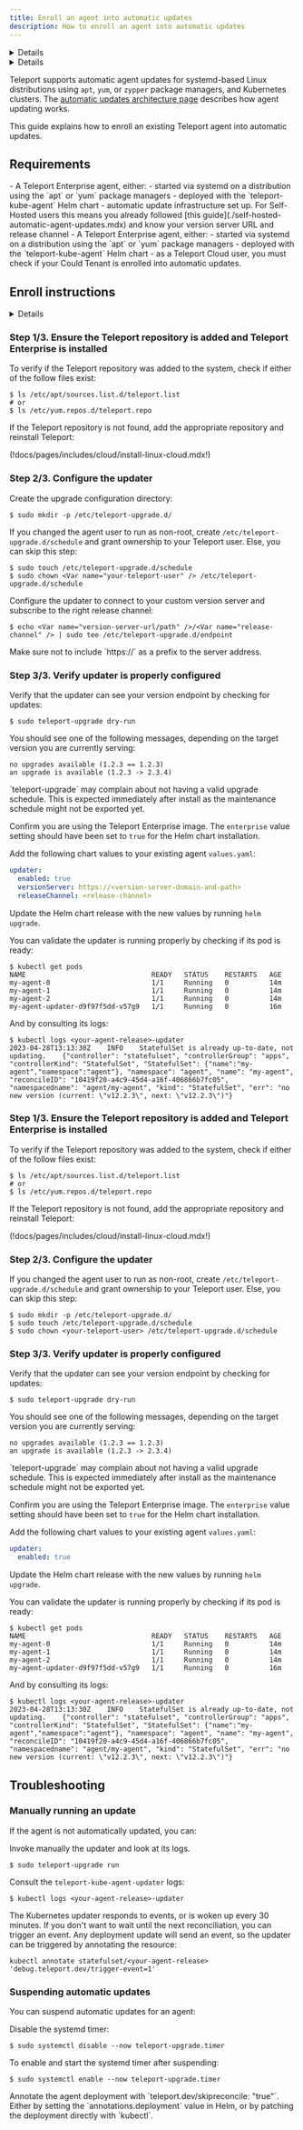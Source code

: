 ```yaml
---
title: Enroll an agent into automatic updates 
description: How to enroll an agent into automatic updates
---
```


<Details
  title="Version warning"
  opened={true}
  scope={["enterprise"]}
  scopeOnly={true}
  min="13.0"
>
  Automatic agent update is available starting from Teleport `13.0`.
</Details>
<Details
  title="Version warning"
  opened={true}
  scope={["cloud"]}
  scopeOnly={true}
  min="13.0"
>
  Automatic agent update is available starting from Teleport `13.0`.
</Details>

Teleport supports automatic agent updates for
systemd-based Linux distributions using `apt`, `yum`, or `zypper` package
managers, and Kubernetes clusters. The [automatic updates architecture 
page](../../architecture/agent-update-management.mdx) describes how agent
updating works.

This guide explains how to enroll an existing Teleport agent into automatic
updates.

## Requirements

<Tabs>
<TabItem label="Self-hosted" scope="enterprise">
- A Teleport Enterprise agent, either:
  - started via systemd on a distribution using the `apt` or `yum` package managers
  - deployed with the `teleport-kube-agent` Helm chart
- automatic update infrastructure set up. For Self-Hosted users this means you
  already followed [this guide](./self-hosted-automatic-agent-updates.mdx) and
  know your version server URL and release channel
</TabItem>
<TabItem label="Teleport Cloud" scope="cloud">
- A Teleport Enterprise agent, either:
  - started via systemd on a distribution using the `apt` or `yum` package managers
  - deployed with the `teleport-kube-agent` Helm chart
- as a Teleport Cloud user, you must check if your Could Tenant is enrolled
  into automatic updates.
</TabItem>
</Tabs>

## Enroll instructions

<Details
scope={["cloud"]}
opened
title="Finding Agents in Teleport Enterprise Cloud">

If you have a Teleport Enterprise Cloud account, you can find agents that need to be enrolled using `tctl inventory ls` like so:

```code
$ tctl inventory ls --upgrader=none
Server ID                            Hostname          Services Version Upgrader
------------------------------------ ----------------- -------- ------- --------
4fb2d97d-884a-4566-b477-c805d477df09 agent.example.com Node     v1.2.3  none
...
```

If you have a lot of agents on different versions and want to prioritize enrolling
your oldest agents, you can limit your search using the `--older-than` filter:

```code
$ tctl inventory ls --upgrader=none --older-than=v1.2.3
Server ID                            Hostname        Services Version Upgrader
------------------------------------ --------------- -------- ------- --------
1e6578b6-9530-448e-8013-d32641324abb old.example.com Node     v1.1.1  none
...
```

</Details>

<Tabs dropdownView dropdownCaption="Cluster Type">
<TabItem label="Self-hosted" scope="enterprise">
<Tabs>
<TabItem label="systemd" scope="enterprise">

### Step 1/3. Ensure the Teleport repository is added and Teleport Enterprise is installed

To verify if the Teleport repository was added to the system, check if either of the follow files exist:
```code
$ ls /etc/apt/sources.list.d/teleport.list
# or
$ ls /etc/yum.repos.d/teleport.repo
```

If the Teleport repository is not found, add the appropriate repository and reinstall Teleport:

(!docs/pages/includes/cloud/install-linux-cloud.mdx!)

### Step 2/3. Configure the updater

Create the upgrade configuration directory:
```code
$ sudo mkdir -p /etc/teleport-upgrade.d/
```

If you changed the agent user to run as non-root, create
`/etc/teleport-upgrade.d/schedule` and grant ownership to your Teleport user.
Else, you can skip this step:

```code
$ sudo touch /etc/teleport-upgrade.d/schedule
$ sudo chown <Var name="your-teleport-user" /> /etc/teleport-upgrade.d/schedule
```

Configure the updater to connect to your custom version server and subscribe
to the right release channel:

```code
$ echo <Var name="version-server-url/path" />/<Var name="release-channel" /> | sudo tee /etc/teleport-upgrade.d/endpoint
```

<Admonition type="tip" title="Note">
Make sure not to include `https://` as a prefix to the server address.
</Admonition>

### Step 3/3. Verify updater is properly configured

Verify that the updater can see your version endpoint by checking for updates:
```code
$ sudo teleport-upgrade dry-run
```

You should see one of the following messages, depending on the target version
you are currently serving:

```text
no upgrades available (1.2.3 == 1.2.3)
an upgrade is available (1.2.3 -> 2.3.4)
```

<Admonition type="note">
`teleport-upgrade` may complain about not having a valid upgrade schedule.
This is expected immediately after install as the maintenance schedule might
not be exported yet.
</Admonition>

</TabItem>
<TabItem label="teleport-kube-agent chart" scope="enterprise">

Confirm you are using the Teleport Enterprise image. The `enterprise` value setting
should have been set to `true` for the Helm chart installation.

Add the following chart values to your existing agent `values.yaml`:

```yaml
updater:
  enabled: true
  versionServer: https://<version-server-domain-and-path>
  releaseChannel: <release-channel>
```

Update the Helm chart release with the new values by running `helm upgrade`.

You can validate the updater is running properly by checking if its pod is ready:

```code
$ kubectl get pods
NAME                               READY   STATUS    RESTARTS   AGE
my-agent-0                         1/1     Running   0          14m
my-agent-1                         1/1     Running   0          14m
my-agent-2                         1/1     Running   0          14m
my-agent-updater-d9f97f5dd-v57g9   1/1     Running   0          16m
```

And by consulting its logs:

```code
$ kubectl logs <your-agent-release>-updater
2023-04-28T13:13:30Z	INFO	StatefulSet is already up-to-date, not updating.	{"controller": "statefulset", "controllerGroup": "apps", "controllerKind": "StatefulSet", "StatefulSet": {"name":"my-agent","namespace":"agent"}, "namespace": "agent", "name": "my-agent", "reconcileID": "10419f20-a4c9-45d4-a16f-406866b7fc05", "namespacedname": "agent/my-agent", "kind": "StatefulSet", "err": "no new version (current: \"v12.2.3\", next: \"v12.2.3\")"}
```

</TabItem>
</Tabs>
</TabItem>

<TabItem label="Teleport Cloud" scope="cloud">
<Tabs>
<TabItem label="systemd" scope="cloud">


### Step 1/3. Ensure the Teleport repository is added and Teleport Enterprise is installed

To verify if the Teleport repository was added to the system, check if either of the follow files exist:
```code
$ ls /etc/apt/sources.list.d/teleport.list
# or
$ ls /etc/yum.repos.d/teleport.repo
```

If the Teleport repository is not found, add the appropriate repository and reinstall Teleport:

(!docs/pages/includes/cloud/install-linux-cloud.mdx!)

### Step 2/3. Configure the updater

If you changed the agent user to run as non-root, create
`/etc/teleport-upgrade.d/schedule` and grant ownership to your Teleport user.
Else, you can skip this step:

```code
$ sudo mkdir -p /etc/teleport-upgrade.d/
$ sudo touch /etc/teleport-upgrade.d/schedule
$ sudo chown <your-teleport-user> /etc/teleport-upgrade.d/schedule
```

### Step 3/3. Verify updater is properly configured

Verify that the updater can see your version endpoint by checking for updates:
```code
$ sudo teleport-upgrade dry-run
```

You should see one of the following messages, depending on the target version
you are currently serving:

```text
no upgrades available (1.2.3 == 1.2.3)
an upgrade is available (1.2.3 -> 2.3.4)
```

<Admonition type="note">
`teleport-upgrade` may complain about not having a valid upgrade schedule.
This is expected immediately after install as the maintenance schedule might
not be exported yet.
</Admonition>

</TabItem>
<TabItem label="teleport-kube-agent chart" scope="cloud">

Confirm you are using the Teleport Enterprise image. The `enterprise` value setting
should have been set to `true` for the Helm chart installation.

Add the following chart values to your existing agent `values.yaml`:

```yaml
updater:
  enabled: true
```

Update the Helm chart release with the new values by running `helm upgrade`.

You can validate the updater is running properly by checking if its pod is ready:

```code
$ kubectl get pods
NAME                               READY   STATUS    RESTARTS   AGE
my-agent-0                         1/1     Running   0          14m
my-agent-1                         1/1     Running   0          14m
my-agent-2                         1/1     Running   0          14m
my-agent-updater-d9f97f5dd-v57g9   1/1     Running   0          16m
```

And by consulting its logs:

```code
$ kubectl logs <your-agent-release>-updater
2023-04-28T13:13:30Z	INFO	StatefulSet is already up-to-date, not updating.	{"controller": "statefulset", "controllerGroup": "apps", "controllerKind": "StatefulSet", "StatefulSet": {"name":"my-agent","namespace":"agent"}, "namespace": "agent", "name": "my-agent", "reconcileID": "10419f20-a4c9-45d4-a16f-406866b7fc05", "namespacedname": "agent/my-agent", "kind": "StatefulSet", "err": "no new version (current: \"v12.2.3\", next: \"v12.2.3\")"}
```

</TabItem>
</Tabs>
</TabItem>
</Tabs>

## Troubleshooting
  
### Manually running an update

If the agent is not automatically updated, you can:

<Tabs>
<TabItem label="systemd">

Invoke manually the updater and look at its logs.

```code
$ sudo teleport-upgrade run
```

</TabItem>
<TabItem label="teleport-kube-agent chart">

Consult the `teleport-kube-agent-updater` logs:

```code
$ kubectl logs <your-agent-release>-updater
```

<Admonition type="note">
The Kubernetes updater responds to events, or is woken up every 30 minutes.
If you don't want to wait until the next reconciliation, you can trigger an
event. Any deployment update will send an event, so the updater can be
triggered by annotating the resource:

```code
kubectl annotate statefulset/<your-agent-release> 'debug.teleport.dev/trigger-event=1'
```
</Admonition>
</TabItem>
</Tabs>

### Suspending automatic updates

You can suspend automatic updates for an agent:

<Tabs>
<TabItem label="systemd">

Disable the systemd timer:

```code
$ sudo systemctl disable --now teleport-upgrade.timer
```
  
To enable and start the systemd timer after suspending:

```code
$ sudo systemctl enable --now teleport-upgrade.timer
```
</TabItem>
<TabItem label="teleport-kube-agent chart">
Annotate the agent deployment with `teleport.dev/skipreconcile: "true"`.
Either by setting the `annotations.deployment` value in Helm, or by patching
the deployment directly with `kubectl`.
</TabItem>
</Tabs>
 
